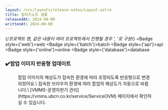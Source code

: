 ```yaml
---
layout: /src/layouts/release-notes/Layout.astro
title: 릴리즈노트 샘플
releasedAt: 2024-00-00
writtenAt: 2024-00-00
---
```



{/*프로젝트 명, 같은 내용이 여러 프로젝트에서 진행될 경우 ', '로 구분*/}
<Badge style={'web'}>web</Badge>
<Badge style={'batch'}>batch</Badge>
<Badge style={'api'}>api</Badge>
<Badge style={'online'}>online</Badge>
<Badge style={'database'}>database</Badge>

### ✔️팝업 이미지 반응형 업데이트
<Figure src={image} caption={"팝업 이미지"} />
팝업 이미지의 해상도가 접속한 환경에 따라 조정되도록 반응형으로 변경되었어요.\
접속한 브라우저 환경에 따라 팝업의 해상도가 자동으로 바뀝니다.\
[VMMS-운영자판기 관리](https://vmms.ubcn.co.kr/service/ServiceOVM) 페이지에서 확인하실 수 있습니다.

